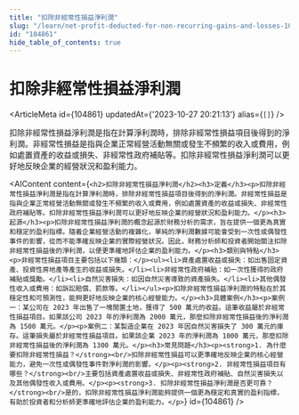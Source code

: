 ```yaml
---
title: "扣除非經常性損益淨利潤"
slug: "/learn/net-profit-deducted-for-non-recurring-gains-and-losses-104861"
id: "104861"
hide_table_of_contents: true
---
```



# 扣除非經常性損益淨利潤

<ArticleMeta id={104861} updatedAt={'2023-10-27 20:21:13'} alias={`[]`} />
<div className='border-solid border-b border-t-0 my-4 border-[var(--ifm-color-gray-300)]' />

扣除非經常性損益淨利潤是指在計算淨利潤時，排除非經常性損益項目後得到的淨利潤。非經常性損益是指與企業正常經營活動無關或發生不頻繁的收入或費用，例如處置資產的收益或損失、非經常性政府補貼等。扣除非經常性損益淨利潤可以更好地反映企業的經營狀況和盈利能力。

<AIContent content={`<h2>扣除非經常性損益淨利潤</h2><h3>定義</h3><p>扣除非經常性損益淨利潤是指在計算淨利潤時，排除非經常性損益項目後得到的淨利潤。非經常性損益是指與企業正常經營活動無關或發生不頻繁的收入或費用，例如處置資產的收益或損失、非經常性政府補貼等。扣除非經常性損益淨利潤可以更好地反映企業的經營狀況和盈利能力。</p><h3>起源</h3><p>扣除非經常性損益淨利潤的概念起源於財務分析的需求，旨在提供一個更為真實和穩定的盈利指標。隨着企業經營活動的複雜化，單純的淨利潤數據可能會受到一次性或偶發性事件的影響，從而不能準確反映企業的實際經營狀況。因此，財務分析師和投資者開始關注扣除非經常性損益後的淨利潤，以便更準確地評估企業的盈利能力。</p><h3>類別與特點</h3><p>非經常性損益項目主要包括以下幾類：</p><ul><li>資產處置收益或損失：如出售固定資產、投資性房地產等產生的收益或損失。</li><li>非經常性政府補貼：如一次性獲得的政府補貼或獎勵。</li><li>自然災害損失：如因自然災害導致的資產損失。</li><li>其他偶發性收入或費用：如訴訟賠償、罰款等。</li></ul><p>扣除非經常性損益淨利潤的特點在於其穩定性和可預測性，能夠更好地反映企業的核心經營能力。</p><h3>具體案例</h3><p>案例一：某公司在 2023 年出售了一塊閒置土地，獲得了 500 萬元的收益。這筆收益屬於非經常性損益項目。如果該公司 2023 年的淨利潤為 2000 萬元，那麼扣除非經常性損益後的淨利潤為 1500 萬元。</p><p>案例二：某製造企業在 2023 年因自然災害損失了 300 萬元的庫存。這筆損失屬於非經常性損益項目。如果該企業 2023 年的淨利潤為 1000 萬元，那麼扣除非經常性損益後的淨利潤為 1300 萬元。</p><h3>常見問題</h3><p><strong>1. 為什麼要扣除非經常性損益？</strong><br/>扣除非經常性損益可以更準確地反映企業的核心經營能力，避免一次性或偶發性事件對淨利潤的影響。</p><p><strong>2. 非經常性損益項目有哪些？</strong><br/>主要包括資產處置收益或損失、非經常性政府補貼、自然災害損失以及其他偶發性收入或費用。</p><p><strong>3. 扣除非經常性損益淨利潤是否更可靠？</strong><br/>是的，扣除非經常性損益淨利潤能夠提供一個更為穩定和真實的盈利指標，有助於投資者和分析師更準確地評估企業的盈利能力。</p>`} id={104861} />
